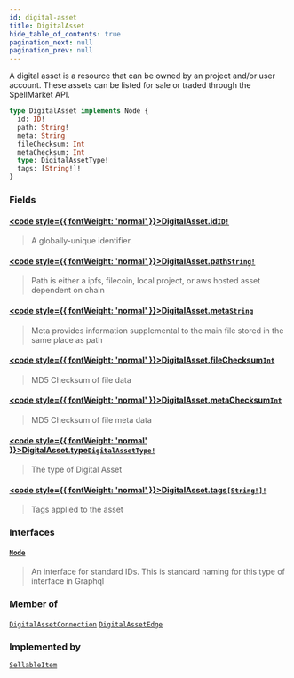```yaml
---
id: digital-asset
title: DigitalAsset
hide_table_of_contents: true
pagination_next: null
pagination_prev: null
---
```








A digital asset is a resource that can be owned by an project and/or user account. These assets can be listed for sale or
traded through the SpellMarket API.

```graphql
type DigitalAsset implements Node {
  id: ID!
  path: String!
  meta: String
  fileChecksum: Int
  metaChecksum: Int
  type: DigitalAssetType!
  tags: [String!]!
}
```


### Fields

#### [<code style={{ fontWeight: 'normal' }}>DigitalAsset.<b>id</b></code>](#)<Bullet />[`ID!`](/scalars/id) <Badge class="secondary" text="non-null"/> <Badge class="secondary" text="scalar"/>
> A globally-unique identifier.
> 

#### [<code style={{ fontWeight: 'normal' }}>DigitalAsset.<b>path</b></code>](#)<Bullet />[`String!`](/scalars/string) <Badge class="secondary" text="non-null"/> <Badge class="secondary" text="scalar"/>
> Path is either a ipfs, filecoin, local project, or aws hosted asset dependent on chain
> 

#### [<code style={{ fontWeight: 'normal' }}>DigitalAsset.<b>meta</b></code>](#)<Bullet />[`String`](/scalars/string) <Badge class="secondary" text="scalar"/>
> Meta provides information supplemental to the main file stored in the same place as path
> 

#### [<code style={{ fontWeight: 'normal' }}>DigitalAsset.<b>fileChecksum</b></code>](#)<Bullet />[`Int`](/scalars/int) <Badge class="secondary" text="scalar"/>
> MD5 Checksum of file data
> 

#### [<code style={{ fontWeight: 'normal' }}>DigitalAsset.<b>metaChecksum</b></code>](#)<Bullet />[`Int`](/scalars/int) <Badge class="secondary" text="scalar"/>
> MD5 Checksum of file meta data
> 

#### [<code style={{ fontWeight: 'normal' }}>DigitalAsset.<b>type</b></code>](#)<Bullet />[`DigitalAssetType!`](/enums/digital-asset-type) <Badge class="secondary" text="non-null"/> <Badge class="secondary" text="enum"/>
> The type of Digital Asset
> 

#### [<code style={{ fontWeight: 'normal' }}>DigitalAsset.<b>tags</b></code>](#)<Bullet />[`[String!]!`](/scalars/string) <Badge class="secondary" text="non-null"/> <Badge class="secondary" text="scalar"/>
> Tags applied to the asset
> 

### Interfaces

#### [`Node`](/interfaces/node) <Badge class="secondary" text="interface"/>
> An interface for standard IDs. This is standard naming for this type of interface in Graphql
> 



### Member of

[`DigitalAssetConnection`](/objects/digital-asset-connection)  <Badge class="secondary" text="object"/><Bullet />[`DigitalAssetEdge`](/objects/digital-asset-edge)  <Badge class="secondary" text="object"/>

### Implemented by

[`SellableItem`](/unions/sellable-item)  <Badge class="secondary" text="union"/>



